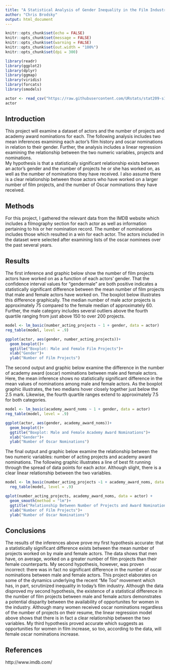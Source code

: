 ---
title: "A Statistical Analysis of Gender Inequality in the Film Industry"
author: "Chris Brodsky"
output: html_document
---

```{r setup, include=FALSE, message=FALSE, warning=FALSE}
knitr::opts_chunk$set(echo = FALSE)
knitr::opts_chunk$set(message = FALSE)
knitr::opts_chunk$set(warning = FALSE)
knitr::opts_chunk$set(out.width = "100%")
knitr::opts_chunk$set(dpi = 300)

library(readr)
library(ggplot2)
library(dplyr)
library(ggmap)
library(viridis)
library(forcats)
library(smodels)
```


```{r}
actor <- read_csv("https://raw.githubusercontent.com/URstats/stat209-s18-cbrodsky/master/actor.csv")
actor
```


## Introduction

  This project will examine a dataset of actors and the number of projects and academy award nominations for each. The following analysis includes two mean inferences examining each actor's film history and oscar nominations in relation to their gender. Further, the analysis includes a linear regression examining the relationship between the two numeric variables, projects and nominations.  
  My hypothesis is that a statistically significant relationship exists between an actor's gender and the number of projects he or she has worked on, as well as the number of nominations they have received. I also assume there is a clear relationship between those actors who have worked on a larger number of film projects, and the number of Oscar nominations they have received. 
  
## Methods

  For this project, I gathered the relevant data from the IMDB website which includes a filmography section for each actor as well as information pertaining to his or her nomination record. The number of nominations includes those which resulted in a win for each actor. The actors included in the dataset were selected after examining lists of the oscar nominees over the past several years. 
  

## Results

  The first inference and graphic below show the number of film projects actors have worked on as a function of each actors' gender. That the confidence interval values for "gendermale" are both positive indicates a statistically significant difference between the mean number of film projects that male and female actors have worked on.
  The boxplot below illustrates this difference graphically. The median number of male actor projects is approximately 75 compared to the female median of approximately 60. Further, the male category includes several outliers above the fourth quartile ranging from just above 150 to over 200 projects. 

```{r}
model <- lm_basic(number_acting_projects ~ 1 + gender, data = actor)
reg_table(model, level = .9)
```


```{r}
ggplot(actor, aes(gender, number_acting_projects))+
  geom_boxplot()+
  ggtitle("Boxplot: Male and Female Film Projects")+
  xlab("Gender")+
  ylab("Number of Film Projects")
```

  The second output and graphic below examine the difference in the number of academy award (oscar) nominations between male and female actors. Here, the mean inference shows no statistically significant difference in the mean values of nominations among male and female actors. 
  As the boxplot graphic illustrates, the two medians hover closely together just below the 2.5 mark. Likewise, the fourth quartile ranges extend to approximately 7.5 for both categories. 

```{r}
model <- lm_basic(academy_award_noms ~ 1 + gender, data = actor)
reg_table(model, level = .9)
```


```{r}
ggplot(actor, aes(gender, academy_award_noms))+
  geom_boxplot()+
  ggtitle("Boxplot: Male and Female Academy Award Nominations")+
  xlab("Gender")+
  ylab("Number of Oscar Nominations")
```

  The final output and graphic below examine the relationship between the two numeric variables: number of acting projects and academy award nominations. The following graphic illustrates a line of best fit running through the spread of data points for each actor. Although slight, there is a clear linear relationship between the two variables.  


```{r}
model <- lm_basic(number_acting_projects ~1 + academy_award_noms, data = actor)
  reg_table(model, level = .9)
```

```{r}
qplot(number_acting_projects, academy_award_noms, data = actor) + 
  geom_smooth(method = "lm")+
  ggtitle("Relationship Between Number of Projects and Award Nominations")+
  xlab("Number of Film Projects")+
  ylab("Number of Oscar Nominations")
```


## Conclusions

  The results of the inferences above prove my first hypothesis accurate: that a statistically significant difference exists between the mean number of projects worked on by male and female actors. The data shows that men have, on average, worked on a greater number of film projects than their female counterparts. My second hypothesis, however, was proven incorrect: there was in fact no significant difference in the number of oscar nominations between male and female actors.
  This project elaborates on some of the dynamics underlying the recent "Me Too" movement which has, in part, scrutinized inequality in today's film industry. Although the data disproved my second hypothesis, the existence of a statistical difference in the number of film projects between male and female actors demonstrates a potential disparity between the availability of opportunites for women in the industry. Although many women received oscar nominations regardless of the number of projects on their resume, the linear regression model above shows that there is in fact a clear relationship between the two variables. My third hypothesis proved accurate which suggests as opportunities for women in film increase, so too, according to the data, will female oscar nominations increase. 

## References
http://www.imdb.com/ 



